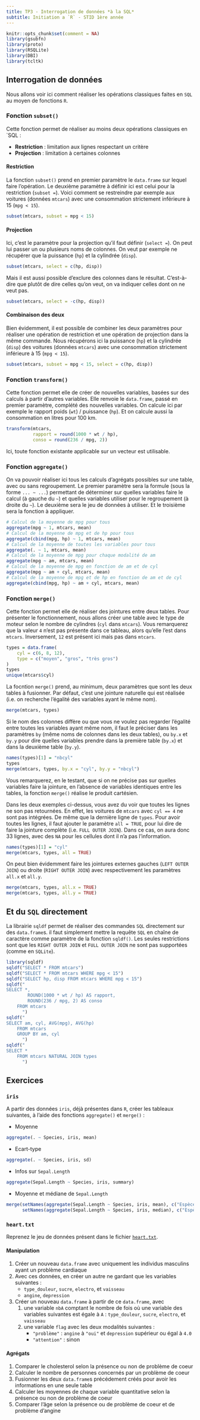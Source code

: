```yaml
---
title: TP3 - Interrogation de données *à la SQL* 
subtitle: Initiation a `R` - STID 1ère année
---
```


```r
knitr::opts_chunk$set(comment = NA)
library(gsubfn)
library(proto)
library(RSQLite)
library(DBI)
library(tcltk)
```


## Interrogation de données

Nous allons voir ici comment réaliser les opérations classiques faites en `SQL` au moyen de fonctions `R`.

### Fonction `subset()`

Cette fonction permet de réaliser au moins deux opérations classiques en `SQL :

- **Restriction** : limitation aux lignes respectant un critère 
- **Projection** : limitation à certaines colonnes

#### Restriction

La fonction `subset()` prend en premier paramètre le `data.frame` sur lequel faire l'opération. Le deuxième paramètre à définir ici est celui pour la restriction (`subset =`). Voici comment se restreindre par exemple aux voitures (données `mtcars`) avec une consommation strictement inférieure à 15 (`mpg < 15`).

```r
subset(mtcars, subset = mpg < 15)
```

#### Projection

Ici, c'est le paramètre pour la projection qu'il faut définir (`select =`). On peut lui passer un ou plusieurs noms de colonnes. On veut par exemple ne récupérer que la puissance (`hp`) et la cylindrée (`disp`).

```r
subset(mtcars, select = c(hp, disp))
```

Mais il est aussi possible d'exclure des colonnes dans le résultat. C'est-à-dire que plutôt de dire celles qu'on veut, on va indiquer celles dont on ne veut pas.

```r
subset(mtcars, select = -c(hp, disp))
```

#### Combinaison des deux

Bien évidemment, il est possible de combiner les deux paramètres pour réaliser une opération de restriction et une opération de projection dans la même commande. Nous récupérons ici la puissance (`hp`) et la cylindrée (`disp`) des voitures (données `mtcars`) avec une consommation strictement inférieure à 15 (`mpg < 15`).

```r
subset(mtcars, subset = mpg < 15, select = c(hp, disp))
```

### Fonction `transform()`

Cette fonction permet elle de créer de nouvelles variables, basées sur des calculs à partir d'autres variables. Elle renvoie le `data.frame`, passé en premier paramètre, complété des nouvelles variables. On calcule ici par exemple le rapport poids (`wt`) / puissance (`hp`). Et on calcule aussi la consommation en litres pour 100 km.

```r
transform(mtcars, 
          rapport = round(1000 * wt / hp), 
          conso = round(236 / mpg, 2))
```

Ici, toute fonction existante applicable sur un vecteur est utilisable.

### Fonction `aggregate()`

On va pouvoir réaliser ici tous les calculs d'agrégats possibles sur une table, avec ou sans regroupement. Le premier paramètre sera la formule (sous la forme `... ~ ...`) permettant de déterminer sur quelles variables faire le calcul (à gauche du `~`) et quelles variables utiliser pour le regroupement (à droite du `~`). Le deuxième sera le jeu de données à utiliser. Et le troisième sera la fonction à appliquer.

```r
# Calcul de la moyenne de mpg pour tous
aggregate(mpg ~ 1, mtcars, mean)
# Calcul de la moyenne de mpg et de hp pour tous
aggregate(cbind(mpg, hp) ~ 1, mtcars, mean)
# Calcul de la moyenne de toutes les variables pour tous
aggregate(. ~ 1, mtcars, mean)
# Calcul de la moyenne de mpg pour chaque modalité de am
aggregate(mpg ~ am, mtcars, mean)
# Calcul de la moyenne de mpg en fonction de am et de cyl
aggregate(mpg ~ am + cyl, mtcars, mean)
# Calcul de la moyenne de mpg et de hp en fonction de am et de cyl
aggregate(cbind(mpg, hp) ~ am + cyl, mtcars, mean)
```

### Fonction `merge()`

Cette fonction permet elle de réaliser des jointures entre deux tables. Pour présenter le fonctionnement, nous allons créer une table avec le type de moteur selon le nombre de cylindres (`cyl` dans `mtcars`). Vous remarquerez que la valeur `4` n'est pas présente dans ce tableau, alors qu'elle l'est dans `mtcars`. Inversement, `12` est présent ici mais pas dans `mtcars`.

```r
types = data.frame(
    cyl = c(6, 8, 12),
    type = c("moyen", "gros", "très gros")
)
types
unique(mtcars$cyl)
```

La focntion `merge()` prend, au minimum, deux paramètres que sont les deux tables à fusionner. Par défaut, c'est une jointure naturelle qui est réalisée (i.e. on recherche l'égalité des variables ayant le même nom).

```r
merge(mtcars, types)
```

Si le nom des colonnes diffère ou que vous ne voulez pas regarder l'égalité entre toutes les variables ayant même nom, il faut le préciser dans les paramètres `by` (même noms de colonnes dans les deux tables), ou `by.x` et `by.y` pour dire quelles variables prendre dans la première table (`by.x`) et dans la deuxième table (`by.y`).

```r
names(types)[1] = "nbcyl"
types
merge(mtcars, types, by.x = "cyl", by.y = "nbcyl")
```

Vous remarquerez, en le testant, que si on ne précise pas sur quelles variables faire la jointure, en l'absence de variables identiques entre les tables, la fonction `merge()` réalise le produit cartésien.

Dans les deux exemples ci-dessus, vous avez du voir que toutes les lignes ne son pas retournées. En effet, les voitures de `mtcars` avec `cyl == 4` ne sont pas intégrées. De même que la dernière ligne de `types`. Pour avoir toutes les lignes, il faut ajouter le paramètre `all = TRUE`, pour lui dire de faire la jointure complète (i.e. `FULL OUTER JOIN`). Dans ce cas, on aura donc 33 lignes, avec des `NA` pour les cellules dont il n'a pas l'information.

```r
names(types)[1] = "cyl"
merge(mtcars, types, all = TRUE)
```

On peut bien évidemment faire les jointures externes gauches (`LEFT OUTER JOIN`) ou droite (`RIGHT OUTER JOIN`) avec respectivement les paramètres `all.x` et `all.y`.

```r
merge(mtcars, types, all.x = TRUE)
merge(mtcars, types, all.y = TRUE)
```

## Et du `SQL` directement

La librairie `sqldf` permet de réaliser des commandes `SQL` directement sur des `data.frame`s. il faut simplement mettre la requête `SQL` en chaîne de caractère comme paramètre de la fonction `sqldf()`. Les seules restrictions sont que les `RIGHT OUTER JOIN` et `FULL OUTER JOIN` ne sont pas supportées (comme en `SQLite`).

```r
library(sqldf)
sqldf("SELECT * FROM mtcars")
sqldf("SELECT * FROM mtcars WHERE mpg < 15")
sqldf("SELECT hp, disp FROM mtcars WHERE mpg < 15")
sqldf("
SELECT *, 
        ROUND(1000 * wt / hp) AS rapport,
        ROUND(236 / mpg, 2) AS conso
    FROM mtcars
      ")
sqldf("
SELECT am, cyl, AVG(mpg), AVG(hp)
    FROM mtcars
    GROUP BY am, cyl
      ")
sqldf("
SELECT *
    FROM mtcars NATURAL JOIN types
      ")
```

## Exercices

### `iris`

A partir des données `iris`, déjà présentes dans `R`, créer les tableaux suivantes, à l'aide des fonctions `aggregate()` et `merge()` :

- Moyenne
```r
aggregate(. ~ Species, iris, mean)
```
- Ecart-type
```r
aggregate(. ~ Species, iris, sd)
```
- Infos sur `Sepal.Length`
```r
aggregate(Sepal.Length ~ Species, iris, summary)
```
- Moyenne et médiane de `Sepal.Length`
```r
merge(setNames(aggregate(Sepal.Length ~ Species, iris, mean), c("Espèce", "Moyenne")), 
      setNames(aggregate(Sepal.Length ~ Species, iris, median), c("Espèce", "Médiane")))
```

### `heart.txt`

Reprenez le jeu de données présent dans le fichier [`heart.txt`](donnees/heart.txt).

#### Manipulation

1. Créer un nouveau `data.frame` avec uniquement les individus masculins ayant un problème cardiaque 
2. Avec ces données, en créer un autre ne gardant que les variables suivantes :
    - `type_douleur`, `sucre`, `electro`, et `vaisseau`
    - `angine`, `depression`
3. Créer un nouveau `data.frame` à partir de ce `data.frame`, avec
    1. une variable `nbA` comptant le nombre de fois où une variable des variables suivantes est égale à `A` : `type_douleur`, `sucre`, `electro`, et `vaisseau`
    2. une variable `flag` avec les deux modalités suivantes :
        - `"problème"` : `angine` à `"oui"` et `depression` supérieur ou égal à `4.0`
        - `"attention"` : sinon

#### Agrégats

1. Comparer le cholesterol selon la présence ou non de problème de coeur
2. Calculer le nombre de personnes concernés par un problème de coeur
3. Fusionner les deux `data.frame`s précédement créés pour avoir les informations en une seule table
4. Calculer les moyennes de chaque variable quantitative selon la présence ou non de problème de coeur
5. Comparer l'âge selon la présence ou de problème de coeur et de problème d'angine






